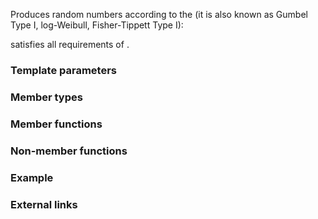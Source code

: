 {{cpp/title|extreme_value_distribution}}
{{cpp/numeric/random/extreme_value_distribution/navbar}}
{{ddcl|header=random|since=c++11|1=
template&lt; class RealType = double &gt;
class extreme_value_distribution;
}}

Produces random numbers according to the {{enwiki|Generalized extreme value distribution}} (it is also known as Gumbel Type I, log-Weibull, Fisher-Tippett Type I):

:{{mathjax-or|1=\({\small p(x;a,b) = \frac{1}{b} \exp{(\frac{a-x}{b}-\exp{(\frac{a-x}{b})})} }\)|2=p(x;a,b) = {{mfrac||1|b}} exp{{mparen|(|)|{{mfrac||a-x|b}} - exp{{mparen|(|)|{{mfrac||a-x|b}}}} }}}}

{{tt|std::extreme_value_distribution}} satisfies all requirements of {{named req|RandomNumberDistribution}}.

===Template parameters===
{{par begin}}
{{cpp/numeric/random/param_list|RealType}}
{{par end}}

===Member types===
{{dsc begin}}
{{dsc hitem|Member type|Definition}}
{{dsc|{{tt|result_type}} {{mark c++11}}|{{co|RealType}}}}
{{cpp/numeric/random/param_type}}
{{dsc end}}

===Member functions===
{{dsc begin}}
{{dsc inc|cpp/numeric/random/distribution/dsc constructor|extreme_value_distribution}}
{{dsc inc|cpp/numeric/random/distribution/dsc reset|extreme_value_distribution}}

{{dsc h2|Generation}}
{{dsc inc|cpp/numeric/random/distribution/dsc operator()|extreme_value_distribution}}

{{dsc h2|Characteristics}}
{{dsc inc|cpp/numeric/random/distribution/dsc params|extreme_value_distribution}}
{{dsc inc|cpp/numeric/random/distribution/dsc param|extreme_value_distribution}}
{{dsc inc|cpp/numeric/random/distribution/dsc min|extreme_value_distribution}}
{{dsc inc|cpp/numeric/random/distribution/dsc max|extreme_value_distribution}}
{{dsc end}}

===Non-member functions===
{{dsc begin}}
{{dsc inc|cpp/numeric/random/distribution/dsc operator_cmp|extreme_value_distribution}}
{{dsc inc|cpp/numeric/random/distribution/dsc operator_ltltgtgt|extreme_value_distribution}}
{{dsc end}}

===Example===
{{example
|code=
#include &lt;algorithm&gt;
#include &lt;cmath&gt;
#include &lt;iomanip&gt;
#include &lt;iostream&gt;
#include &lt;map&gt;
#include &lt;random&gt;
#include &lt;vector&gt;

{{cpp/numeric/draw_vbars}}

int main()
{
    std::random_device rd{};
    std::mt19937 gen{rd()};
 
    std::extreme_value_distribution&lt;&gt; d{-1.618f, 1.618f};
 
    const int norm = 10'000;
    const float cutoff = 0.000'3f;

    std::map&lt;int, int&gt; hist{};
    for (int n = 0; n != norm; ++n)
        ++hist[std::round(d(gen))];

    std::vector&lt;float&gt; bars;
    std::vector&lt;int&gt; indices;
    for (const auto&amp; [n, p] : hist)
        if (const float x = p * (1.0f / norm); x &gt; cutoff)
        {
            bars.push_back(x);
            indices.push_back(n);
        }

    draw_vbars&lt;8,4&gt;(bars);

    for (int n : indices)
        std::cout &lt;&lt; ' ' &lt;&lt; std::setw(2) &lt;&lt; n &lt;&lt; "  ";
    std::cout &lt;&lt; '\n';
}
|p=true
|output=&lt;nowiki/&gt;
               ████ ▅▅▅▅                                                        ┬ 0.2186
               ████ ████                                                        │
          ▁▁▁▁ ████ ████ ▇▇▇▇                                                   │
          ████ ████ ████ ████                                                   │
          ████ ████ ████ ████ ▆▆▆▆                                              │
          ████ ████ ████ ████ ████ ▁▁▁▁                                         │
     ▄▄▄▄ ████ ████ ████ ████ ████ ████ ▃▃▃▃                                    │
▁▁▁▁ ████ ████ ████ ████ ████ ████ ████ ████ ▆▆▆▆ ▃▃▃▃ ▂▂▂▂ ▁▁▁▁ ▁▁▁▁ ▁▁▁▁ ▁▁▁▁ ┴ 0.0005
 -5   -4   -3   -2   -1    0    1    2    3    4    5    6    7    8    9   10
}}

===External links===
{{eli|[https://mathworld.wolfram.com/ExtremeValueDistribution.html Weisstein, Eric W. "Extreme Value Distribution."] From MathWorld &amp;mdash; A Wolfram Web Resource.}}

{{langlinks|de|es|fr|it|ja|pt|ru|zh}}
